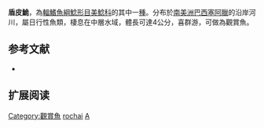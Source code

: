 {{Speciesbox
| name = 盾皮鮠
| image = 
| image_width = 250px
| image_caption = 
| status = NE
| status_system = IUCN3.1
| genus = Aspidoras
| species = rochai
| authority = Ihering, 1907
| synonyms = 
}}

'''盾皮鮠'''，為[[輻鰭魚綱|輻鰭魚綱]][[鯰形目|鯰形目]][[美鯰科|美鯰科]]的其中一[[種|種]]。分布於[[南美洲|南美洲]][[巴西|巴西]][[塞阿臘|塞阿臘]]的沿岸河川，屬日行性魚類，棲息在中層水域，體長可達4公分，喜群游，可做為觀賞魚。

==参考文献==
*{{FishBase_species|genus=Aspidoras|species=rochai|year=2011|month=12}}

== 扩展阅读 ==
{{refbegin}}
{{wikispecies-inline|Aspidoras rochai|盾皮鮠}}
{{refend}}
{{Taxonbar|from=Q3768023}}

[[Category:觀賞魚|Category:觀賞魚]]
[[Category:盾皮鮠屬|rochai]]
[[Category:1907年描述的魚類|A]]


{{animal-stub}}